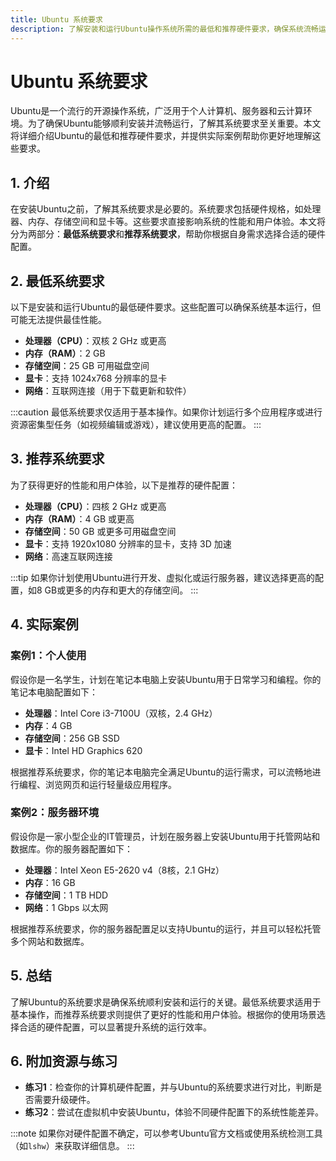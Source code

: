 ```yaml
---
title: Ubuntu 系统要求
description: 了解安装和运行Ubuntu操作系统所需的最低和推荐硬件要求，确保系统流畅运行。
---
```


# Ubuntu 系统要求

Ubuntu是一个流行的开源操作系统，广泛用于个人计算机、服务器和云计算环境。为了确保Ubuntu能够顺利安装并流畅运行，了解其系统要求至关重要。本文将详细介绍Ubuntu的最低和推荐硬件要求，并提供实际案例帮助你更好地理解这些要求。

## 1. 介绍

在安装Ubuntu之前，了解其系统要求是必要的。系统要求包括硬件规格，如处理器、内存、存储空间和显卡等。这些要求直接影响系统的性能和用户体验。本文将分为两部分：**最低系统要求**和**推荐系统要求**，帮助你根据自身需求选择合适的硬件配置。

## 2. 最低系统要求

以下是安装和运行Ubuntu的最低硬件要求。这些配置可以确保系统基本运行，但可能无法提供最佳性能。

- **处理器（CPU）**：双核 2 GHz 或更高
- **内存（RAM）**：2 GB
- **存储空间**：25 GB 可用磁盘空间
- **显卡**：支持 1024x768 分辨率的显卡
- **网络**：互联网连接（用于下载更新和软件）

:::caution
最低系统要求仅适用于基本操作。如果你计划运行多个应用程序或进行资源密集型任务（如视频编辑或游戏），建议使用更高的配置。
:::

## 3. 推荐系统要求

为了获得更好的性能和用户体验，以下是推荐的硬件配置：

- **处理器（CPU）**：四核 2 GHz 或更高
- **内存（RAM）**：4 GB 或更高
- **存储空间**：50 GB 或更多可用磁盘空间
- **显卡**：支持 1920x1080 分辨率的显卡，支持 3D 加速
- **网络**：高速互联网连接

:::tip
如果你计划使用Ubuntu进行开发、虚拟化或运行服务器，建议选择更高的配置，如8 GB或更多的内存和更大的存储空间。
:::

## 4. 实际案例

### 案例1：个人使用

假设你是一名学生，计划在笔记本电脑上安装Ubuntu用于日常学习和编程。你的笔记本电脑配置如下：

- **处理器**：Intel Core i3-7100U（双核，2.4 GHz）
- **内存**：4 GB
- **存储空间**：256 GB SSD
- **显卡**：Intel HD Graphics 620

根据推荐系统要求，你的笔记本电脑完全满足Ubuntu的运行需求，可以流畅地进行编程、浏览网页和运行轻量级应用程序。

### 案例2：服务器环境

假设你是一家小型企业的IT管理员，计划在服务器上安装Ubuntu用于托管网站和数据库。你的服务器配置如下：

- **处理器**：Intel Xeon E5-2620 v4（8核，2.1 GHz）
- **内存**：16 GB
- **存储空间**：1 TB HDD
- **网络**：1 Gbps 以太网

根据推荐系统要求，你的服务器配置足以支持Ubuntu的运行，并且可以轻松托管多个网站和数据库。

## 5. 总结

了解Ubuntu的系统要求是确保系统顺利安装和运行的关键。最低系统要求适用于基本操作，而推荐系统要求则提供了更好的性能和用户体验。根据你的使用场景选择合适的硬件配置，可以显著提升系统的运行效率。

## 6. 附加资源与练习

- **练习1**：检查你的计算机硬件配置，并与Ubuntu的系统要求进行对比，判断是否需要升级硬件。
- **练习2**：尝试在虚拟机中安装Ubuntu，体验不同硬件配置下的系统性能差异。

:::note
如果你对硬件配置不确定，可以参考Ubuntu官方文档或使用系统检测工具（如`lshw`）来获取详细信息。
:::